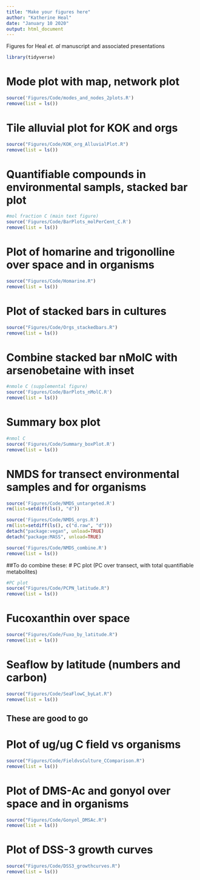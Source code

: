 ```yaml
---
title: "Make your figures here"
author: "Katherine Heal"
date: "January 10 2020"
output: html_document
---
```

Figures for Heal *et. al* manuscript and associated presentations

```r
library(tidyverse)
```

# Mode plot with map, network plot
```r
source('Figures/Code/modes_and_nodes_2plots.R')
remove(list = ls())
```

# Tile alluvial plot for KOK and orgs  
```r
source("Figures/Code/KOK_org_AlluvialPlot.R")
remove(list = ls())
```

# Quantifiable compounds in environmental sampls, stacked bar plot
```r
#mol fraction C (main text figure)
source('Figures/Code/BarPlots_molPerCent_C.R')
remove(list = ls())
```

# Plot of homarine and trigonolline over space and in organisms
```r
source("Figures/Code/Homarine.R")
remove(list = ls())
```

# Plot of stacked bars in cultures
```r
source("Figures/Code/Orgs_stackedbars.R")
remove(list = ls())
```

# Combine stacked bar nMolC with arsenobetaine with inset
```r
#nmole C (supplemental figure)
source('Figures/Code/BarPlots_nMolC.R')
remove(list = ls())

```

# Summary box plot
```r
#nmol C
source('Figures/Code/Summary_boxPlot.R')
remove(list = ls())
```

# NMDS for transect environmental samples and for organisms
```r
source('Figures/Code/NMDS_untargeted.R')
rm(list=setdiff(ls(), "d"))

source('Figures/Code/NMDS_orgs.R')
rm(list=setdiff(ls(), c("d.raw", "d")))
detach("package:vegan", unload=TRUE)
detach("package:MASS", unload=TRUE)

source('Figures/Code/NMDS_combine.R')
remove(list = ls())
```




##To do combine these:
# PC plot (PC over transect, with total quantifiable metabolites)
```r
#PC plot
source("Figures/Code/PCPN_latitude.R")
remove(list = ls())
```

# Fucoxanthin over space
```r
source("Figures/Code/Fuxo_by_latitude.R")
remove(list = ls())
```

# Seaflow by latitude (numbers and carbon)
```r
source("Figures/Code/SeaFlowC_byLat.R")
remove(list = ls())
```




## These are good to go
# Plot of ug/ug C field vs organisms
```r
source("Figures/Code/FieldvsCulture_CComparison.R")
remove(list = ls())
```

# Plot of DMS-Ac and gonyol over space and in organisms
```r
source("Figures/Code/Gonyol_DMSAc.R")
remove(list = ls())
```

# Plot of DSS-3 growth curves
```r
source("Figures/Code/DSS3_growthcurves.R")
remove(list = ls())
```





